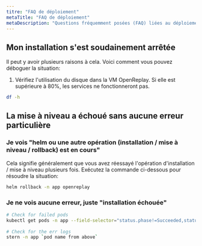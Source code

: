 ```yaml
---
titre: "FAQ de déploiement"
metaTitle: "FAQ de déploiement"
metaDescription: "Questions fréquemment posées (FAQ) liées au déploiement"
---
```


## Mon installation s'est soudainement arrêtée
  
Il peut y avoir plusieurs raisons à cela. Voici comment vous pouvez déboguer la situation:

1. Vérifiez l'utilisation du disque dans la VM OpenReplay. Si elle est supérieure à 80%, les services ne fonctionneront pas.


```bash  
df -h
```


## La mise à niveau a échoué sans aucune erreur particulière
  
### Je vois "helm ou une autre opération (installation / mise à niveau / rollback) est en cours"

Cela signifie généralement que vous avez réessayé l'opération d'installation / mise à niveau plusieurs fois. Exécutez la commande ci-dessous pour résoudre la situation:


```bash
helm rollback -n app openreplay
```


### Je ne vois aucune erreur, juste "installation échouée"


```bash
# Check for failed pods
kubectl get pods -n app --field-selector="status.phase!=Succeeded,status.phase!=Running" -o custom-columns="POD:metadata.name"
        
# Check for the err logs
stern -n app `pod name from above`
 ```

